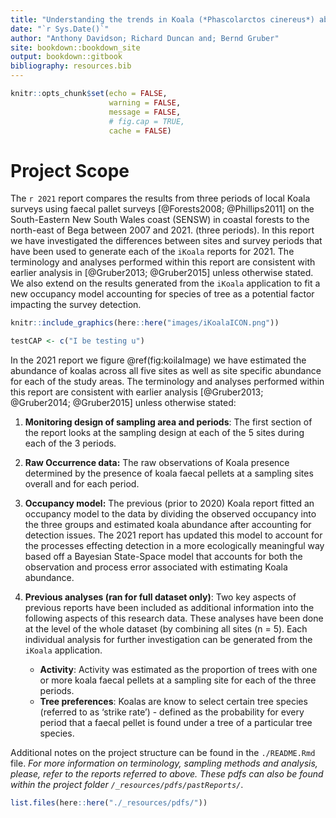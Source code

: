 ```yaml
---
title: "Understanding the trends in Koala (*Phascolarctos cinereus*) abundance on the south Coast of NSW"
date: "`r Sys.Date()`"
author: "Anthony Davidson; Richard Duncan and; Bernd Gruber"
site: bookdown::bookdown_site
output: bookdown::gitbook
bibliography: resources.bib
---
```


```r
knitr::opts_chunk$set(echo = FALSE,
                      warning = FALSE, 
                      message = FALSE, 
                      # fig.cap = TRUE,
                      cache = FALSE)
```

# Project Scope {#overview}

The `r 2021` report compares the results from three periods of local Koala surveys using faecal pallet surveys [@Forests2008; @Phillips2011] on the South-Eastern New South Wales coast (SENSW) in coastal forests to the north-east of Bega between 2007 and 2021. (three periods). In this report we have investigated the differences between sites and survey periods that have been used to generate each of the `iKoala` reports for 2021. The terminology and analyses performed within this report are consistent with earlier analysis in [@Gruber2013; @Gruber2015] unless otherwise stated. We also extend on the results generated from the `iKoala` application to fit a new occupancy model accounting for species of tree as a potential factor impacting the survey detection.

```r
knitr::include_graphics(here::here("images/iKoalaICON.png"))

testCAP <- c("I be testing u")
```

In the 2021 report we figure \@ref(fig:koilaImage) we have estimated the abundance of koalas across all five sites as well as site specific abundance for each of the study areas. The terminology and analyses performed within this report are consistent with earlier analysis [@Gruber2013; @Gruber2014; @Gruber2015] unless otherwise stated:

1. **Monitoring design of sampling area and periods**: The first section of the report looks at the sampling design at each of the 5 sites during each of the 3 periods.

2. **Raw Occurrence data:** The raw observations of Koala presence determined by the presence of koala faecal pellets at a sampling sites overall and for each period.

3. **Occupancy model:** The previous (prior to 2020) Koala report fitted an occupancy model to the data by dividing the observed occupancy into the three groups and estimated koala abundance after accounting for detection issues. The 2021 report has updated this model to account for the processes effecting detection in a more ecologically meaningful way based off a Bayesian State-Space model that accounts for both the observation and process error associated with estimating Koala abundance.

4. **Previous analyses (ran for full dataset only)**: Two key aspects of previous reports have been included as additional information into the following aspects of this research data. These analyses have been done at the level of the whole dataset (by combining all sites (n = 5). Each individual analysis for further investigation can be generated from the `iKoala` application.

	- **Activity**: Activity was estimated as the proportion of trees with one or more koala faecal pellets at a sampling site for each of the three periods.
	- **Tree preferences**: Koalas are know to select certain tree species (referred to as 'strike rate') - defined as the probability for every period that a faecal pellet is found under a tree of a particular tree species.

Additional notes on the project structure can be found in the `./README.Rmd` file. *For more information on terminology, sampling methods and analysis, please, refer to the reports referred to above. These pdfs can also be found within the project folder `/_resources/pdfs/pastReports/`*.

```r
list.files(here::here("./_resources/pdfs/"))
```

<!-- 2021 summary information -->

<!-- # ```{r child = "01-introduction.Rmd", results='asis'} -->
<!-- #  -->
<!-- # ``` -->

<!-- Monitoring summary information -->

<!-- # ```{r child = "02-method.Rmd", results='asis'} -->
<!-- # # #another child document etc etc...  -->
<!-- # ``` -->

<!-- results-->

<!-- # ```{r child = "01-introduction.Rmd", results='asis'} -->
<!-- #  -->
<!-- # ``` -->

<!-- discussion -->

<!-- # ```{r child = "02-method.Rmd", results='asis'} -->
<!-- # # #another child document etc etc...  -->
<!-- # ``` -->

<!-- References -->
